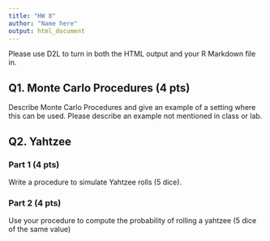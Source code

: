 ```yaml
---
title: "HW 8"
author: "Name here"
output: html_document
---
```


Please use D2L to turn in both the HTML output and your R Markdown file in.

## Q1. Monte Carlo Procedures (4 pts)
Describe Monte Carlo Procedures and give an example of a setting where this can be used. Please describe an example not mentioned in class or lab.

## Q2. Yahtzee 

### Part 1 (4 pts) 
Write a procedure to simulate Yahtzee rolls (5 dice).

### Part 2 (4 pts)
Use your procedure to compute the probability of rolling a yahtzee (5 dice of the same value)
